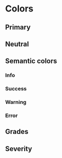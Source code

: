 
<Meta title="Theme/Colors" />

# Colors

## Primary

<ColorPalette>
  <ColorItem title="theme.colors.primary.700" colors={[colors.primary[700]]} />
  <ColorItem title="theme.colors.primary.600" colors={[colors.primary[600]]} />
  <ColorItem title="theme.colors.primary.500" colors={[colors.primary[500]]} />
  <ColorItem title="theme.colors.primary.400" colors={[colors.primary[400]]} />
  <ColorItem title="theme.colors.primary.200" colors={[colors.primary[200]]} />
  <ColorItem title="theme.colors.primary.50" colors={[colors.primary[50]]} />
</ColorPalette>

## Neutral

<ColorPalette>
  <ColorItem
    title="theme.colors.neutral.1000"
    subtitle="Pure black"
    colors={[colors.neutral[1000]]}
  />
  <ColorItem
    title="theme.colors.neutral.900"
    subtitle="Primary text"
    colors={[colors.neutral[900]]}
  />
  <ColorItem
    title="theme.colors.neutral.800"
    subtitle="Icons"
    colors={[colors.neutral[800]]}
  />
  <ColorItem
    title="theme.colors.neutral.700"
    subtitle="Secondary text"
    colors={[colors.neutral[700]]}
  />
  <ColorItem
    title="theme.colors.neutral.600"
    subtitle="Inactive text"
    colors={[colors.neutral[600]]}
  />
  <ColorItem
    title="theme.colors.neutral.500"
    subtitle="Borders"
    colors={[colors.neutral[500]]}
  />
  <ColorItem
    title="theme.colors.neutral.400"
    subtitle="Page title area background"
    colors={[colors.neutral[400]]}
  />
  <ColorItem
    title="theme.colors.neutral.300"
    subtitle="Disabled button background"
    colors={[colors.neutral[300]]}
  />
  <ColorItem
    title="theme.colors.neutral.200"
    subtitle="Table background"
    colors={[colors.neutral[200]]}
  />
  <ColorItem
    title="theme.colors.neutral.100"
    subtitle="Page background"
    colors={[colors.neutral[100]]}
  />
  <ColorItem
    title="theme.colors.neutral.0"
    subtitle="Pure white"
    colors={[colors.neutral[0]]}
  />
</ColorPalette>

## Semantic colors

### Info

<ColorPalette>
  <ColorItem title="theme.colors.info.700" colors={[colors.info[700]]} />
  <ColorItem title="theme.colors.info.600" colors={[colors.info[600]]} />
  <ColorItem title="theme.colors.info.500" colors={[colors.info[500]]} />
  <ColorItem title="theme.colors.info.100" colors={[colors.info[100]]} />
  <ColorItem title="theme.colors.info.50" colors={[colors.info[50]]} />
</ColorPalette>

### Success

<ColorPalette>
  <ColorItem title="theme.colors.success.700" colors={[colors.success[700]]} />
  <ColorItem title="theme.colors.success.600" colors={[colors.success[600]]} />
  <ColorItem title="theme.colors.success.500" colors={[colors.success[500]]} />
  <ColorItem title="theme.colors.success.100" colors={[colors.success[100]]} />
  <ColorItem title="theme.colors.success.50" colors={[colors.success[50]]} />
</ColorPalette>

### Warning

<ColorPalette>
  <ColorItem title="theme.colors.warning.700" colors={[colors.warning[700]]} />
  <ColorItem title="theme.colors.warning.600" colors={[colors.warning[600]]} />
  <ColorItem title="theme.colors.warning.500" colors={[colors.warning[500]]} />
  <ColorItem title="theme.colors.warning.100" colors={[colors.warning[100]]} />
  <ColorItem title="theme.colors.warning.50" colors={[colors.warning[50]]} />
</ColorPalette>

### Error

<ColorPalette>
  <ColorItem title="theme.colors.error.700" colors={[colors.error[700]]} />
  <ColorItem title="theme.colors.error.600" colors={[colors.error[600]]} />
  <ColorItem title="theme.colors.error.500" colors={[colors.error[500]]} />
  <ColorItem title="theme.colors.error.100" colors={[colors.error[100]]} />
  <ColorItem title="theme.colors.error.50" colors={[colors.error[50]]} />
</ColorPalette>

## Grades

<ColorPalette>
  <ColorItem title="theme.colors.grade.A" colors={[colors.grade.A]} />
  <ColorItem title="theme.colors.grade.B" colors={[colors.grade.B]} />
  <ColorItem title="theme.colors.grade.C" colors={[colors.grade.C]} />
  <ColorItem title="theme.colors.grade.D" colors={[colors.grade.D]} />
  <ColorItem title="theme.colors.grade.F" colors={[colors.grade.F]} />
</ColorPalette>

## Severity

<ColorPalette>
  <ColorItem title="theme.colors.severity.informational" colors={[colors.severity.informational]} />
  <ColorItem title="theme.colors.severity.positive" colors={[colors.severity.positive]} />
  <ColorItem title="theme.colors.severity.low" colors={[colors.severity.low]} />
  <ColorItem title="theme.colors.severity.medium" colors={[colors.severity.medium]} />
  <ColorItem title="theme.colors.severity.high" colors={[colors.severity.high]} />
</ColorPalette>
